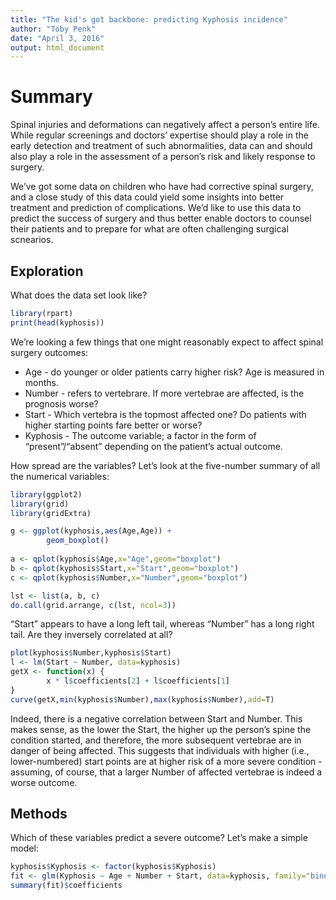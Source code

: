 ```yaml
---
title: "The kid's got backbone: predicting Kyphosis incidence"
author: "Toby Penk"
date: "April 3, 2016"
output: html_document
---
```



# Summary #

Spinal injuries and deformations can negatively affect a person's entire life.  While regular screenings and doctors' expertise should play a role in the early detection and treatment of such abnormalities, data can and should also play a role in the assessment of a person's risk and likely response to surgery.

We've got some data on children who have had corrective spinal surgery, and a close study of this data could yield some insights into better treatment and prediction of complications.  We'd like to use this data to predict the success of surgery and thus better enable doctors to counsel their patients and to prepare for what are often challenging surgical scnearios.


## Exploration ##

What does the data set look like?

```r
library(rpart)
print(head(kyphosis))
```

We're looking a few things that one might reasonably expect to affect spinal surgery outcomes:

* Age - do younger or older patients carry higher risk?  Age is measured in months.
* Number - refers to vertebrare.  If more vertebrae are affected, is the prognosis worse?
* Start - Which vertebra is the topmost affected one?  Do patients with higher starting points fare better or worse?
* Kyphosis - The outcome variable; a factor in the form of "present"/"absent" depending on the patient's actual outcome.

How spread are the variables?  Let's look at the five-number summary of all the numerical variables:

```r
library(ggplot2)
library(grid)
library(gridExtra)

g <- ggplot(kyphosis,aes(Age,Age)) +
        geom_boxplot()
        
a <- qplot(kyphosis$Age,x="Age",geom="boxplot")
b <- qplot(kyphosis$Start,x="Start",geom="boxplot")
c <- qplot(kyphosis$Number,x="Number",geom="boxplot")

lst <- list(a, b, c)
do.call(grid.arrange, c(lst, ncol=3))
```

"Start" appears to have a long left tail, whereas "Number" has a long right tail.  Are they inversely correlated at all?

```r
plot(kyphosis$Number,kyphosis$Start)
l <- lm(Start ~ Number, data=kyphosis)
getX <- function(x) {
        x * l$coefficients[2] + l$coefficients[1]
}
curve(getX,min(kyphosis$Number),max(kyphosis$Number),add=T)
```

Indeed, there is a negative correlation between Start and Number.  This makes sense, as the lower the Start, the higher up the person's spine the condition started, and therefore, the more subsequent vertebrae are in danger of being affected.  This suggests that individuals with higher (i.e., lower-numbered) start points are at higher risk of a more severe condition - assuming, of course, that a larger Number of affected vertebrae is indeed a worse outcome.

## Methods ##

Which of these variables predict a severe outcome?  Let's make a simple model:

```r
kyphosis$Kyphosis <- factor(kyphosis$Kyphosis)
fit <- glm(Kyphosis ~ Age + Number + Start, data=kyphosis, family="binomial")
summary(fit)$coefficients
```













